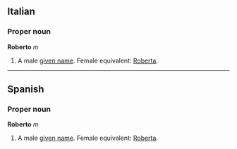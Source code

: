==Italian==
===Proper noun===
'''Roberto''' ''m''

# A male [[given name]].  Female equivalent: [[Roberta]].

----
==Spanish==
===Proper noun===
'''Roberto''' ''m''

# A male [[given name]].  Female equivalent: [[Roberta]].

<!--These belong under the English "Robert"
====Variants====
*English: [[Robert]] ''m''
*French: [[Robert]] ''m''
*German: [[Robert]], [[Ruprecht]]
*Spanish: [[Roberta]] ''f''
-->